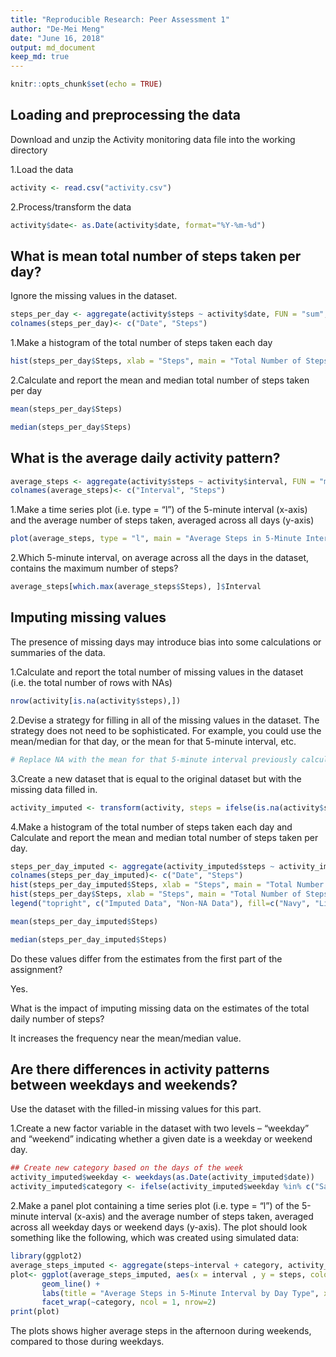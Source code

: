 ---
title: "Reproducible Research: Peer Assessment 1"
author: "De-Mei Meng"
date: "June 16, 2018"
output: md_document
keep_md: true
---

```{r setup, include=FALSE}
knitr::opts_chunk$set(echo = TRUE)
```

## Loading and preprocessing the data
Download and unzip the Activity monitoring data file into the working directory

1.Load the data
```{r read data}
activity <- read.csv("activity.csv")
```
2.Process/transform the data
```{r process data}
activity$date<- as.Date(activity$date, format="%Y-%m-%d")
```
## What is mean total number of steps taken per day?
Ignore the missing values in the dataset.
```{r total steps per day}
steps_per_day <- aggregate(activity$steps ~ activity$date, FUN = "sum", rm.na = TRUE)
colnames(steps_per_day)<- c("Date", "Steps")
```
1.Make a histogram of the total number of steps taken each day
```{r histogram total steps per day}
hist(steps_per_day$Steps, xlab = "Steps", main = "Total Number of Steps Per Day")
```

2.Calculate and report the mean and median total number of steps taken per day
```{r mean}
mean(steps_per_day$Steps)
```

```{r median}
median(steps_per_day$Steps)
```
## What is the average daily activity pattern?
```{r average steps per interval}
average_steps <- aggregate(activity$steps ~ activity$interval, FUN = "mean", rm.na = TRUE)
colnames(average_steps)<- c("Interval", "Steps")
```
1.Make a time series plot (i.e. type = "l") of the 5-minute interval (x-axis) and the average number of steps taken, averaged across all days (y-axis)
```{r plot for average steps per interval}
plot(average_steps, type = "l", main = "Average Steps in 5-Minute Interval")
```

2.Which 5-minute interval, on average across all the days in the dataset, contains the maximum number of steps?

```{r interval with maximum average steps}
average_steps[which.max(average_steps$Steps), ]$Interval
```
## Imputing missing values
The presence of missing days may introduce bias into some calculations or summaries of the data.
 
1.Calculate and report the total number of missing values in the dataset (i.e. the total number of rows with NAs)
```{r count missing value rows}
nrow(activity[is.na(activity$steps),])
```
2.Devise a strategy for filling in all of the missing values in the dataset. The strategy does not need to be sophisticated. For example, you could use the mean/median for that day, or the mean for that 5-minute interval, etc.
```{r }
# Replace NA with the mean for that 5-minute interval previously calculated
```
3.Create a new dataset that is equal to the original dataset but with the missing data filled in.
```{r fill missing value}
activity_imputed <- transform(activity, steps = ifelse(is.na(activity$steps), yes = average_steps$Steps, no = activity$steps))
```

4.Make a histogram of the total number of steps taken each day and Calculate and report the mean and median total number of steps taken per day. 
```{r total steps per day with filled value}
steps_per_day_imputed <- aggregate(activity_imputed$steps ~ activity_imputed$date, FUN = "sum")
colnames(steps_per_day_imputed)<- c("Date", "Steps")
hist(steps_per_day_imputed$Steps, xlab = "Steps", main = "Total Number of Steps Per Day", col="Navy")
hist(steps_per_day$Steps, xlab = "Steps", main = "Total Number of Steps Per Day", col="Light Blue", add = T)
legend("topright", c("Imputed Data", "Non-NA Data"), fill=c("Navy", "Light Blue") )
```
```{r mean with filled data}
mean(steps_per_day_imputed$Steps)
```

```{r median with filled data}
median(steps_per_day_imputed$Steps)
```
Do these values differ from the estimates from the first part of the assignment? 

Yes.

What is the impact of imputing missing data on the estimates of the total daily number of steps?

It increases the frequency near the mean/median value.

## Are there differences in activity patterns between weekdays and weekends?
Use the dataset with the filled-in missing values for this part.

1.Create a new factor variable in the dataset with two levels -- "weekday" and "weekend" indicating whether a given date is a weekday or weekend day.
```{r }
## Create new category based on the days of the week
activity_imputed$weekday <- weekdays(as.Date(activity_imputed$date))
activity_imputed$category <- ifelse(activity_imputed$weekday %in% c("Saturday", "Sunday"), "Weekend", "Weekday")
```
2.Make a panel plot containing a time series plot (i.e. type = "l") of the 5-minute interval (x-axis) and the average number of steps taken, averaged across all weekday days or weekend days (y-axis). The plot should look something like the following, which was created using simulated data:
```{r }
library(ggplot2)
average_steps_imputed <- aggregate(steps~interval + category, activity_imputed, mean)
plot<- ggplot(average_steps_imputed, aes(x = interval , y = steps, color = category)) +
       geom_line() +
       labs(title = "Average Steps in 5-Minute Interval by Day Type", x = "Interval", y = "Average number of steps") +
       facet_wrap(~category, ncol = 1, nrow=2)
print(plot)
```

The plots shows higher average steps in the afternoon during weekends, compared to those during weekdays.


